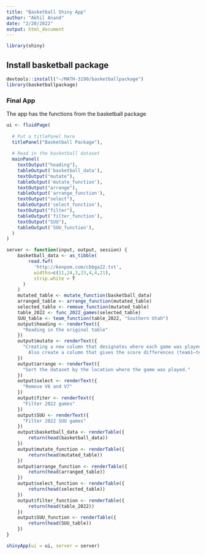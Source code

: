```yaml
---
title: "Basketball Shiny App"
author: "Akhil Anand"
date: "2/20/2022"
output: html_document
---
```


```r
library(shiny)
```

## Install basketball package

```r
devtools::install("~/MATH-3190/basketballpackage")
library(basketballpackage)
```


### Final App
The app has the functions from the basketball package
```r
ui <- fluidPage(
  
  # Put a titlePanel here
  titlePanel("Basketball Package"),
  
  # Read in the basketball dataset
  mainPanel(
    textOutput("heading"),
    tableOutput('basketball_data'),
    textOutput("mutate"),
    tableOutput('mutate_function'),
    textOutput("arrange"),
    tableOutput('arrange_function'),
    textOutput("select"),
    tableOutput('select_function'),
    textOutput("filter"),
    tableOutput('filter_function'),
    textOutput("SUU"),
    tableOutput('SUU_function'),
  )
)

server <- function(input, output, session) {
    basketball_data <- as_tibble(
        read.fwf(
          'http://kenpom.com/cbbga22.txt', 
          widths=c(11,24,3,23,4,4,21), 
          strip.white = T
      )
    )
    mutated_table <- mutate_function(basketball_data)
    arranged_table <- arrange_function(mutated_table)
    selected_table <- remove_function(mutated_table)
    table_2022 <- func_2022_games(selected_table)
    SUU_table <- team_function(table_2022, "Southern Utah")
    output$heading <- renderText({
      "Reading in the original table"
    })
    output$mutate <- renderText({
      "Creating a new column that designates where each game was played. 
        Also create a column that gives the score differences (team1−team2)."
    })
    output$arrange <- renderText({
      "Sort the dataset by the location where the game was played."
    })
    output$select <- renderText({
      "Remove V6 and V7"
    })
    output$fiter <- renderText({
      "Filter 2022 games"
    })
    output$SUU <- renderText({
      "Filter 2022 SUU games"
    })
    output$basketball_data <- renderTable({
        return(head(basketball_data))
    })
    output$mutate_function <- renderTable({
        return(head(mutated_table))
    })
    output$arrange_function <- renderTable({
        return(head(arranged_table))
    })
    output$select_function <- renderTable({
        return(head(selected_table))
    })
    output$filter_function <- renderTable({
        return(head(table_2022))
    })
    output$SUU_function <- renderTable({
        return(head(SUU_table))
    })
}

shinyApp(ui = ui, server = server)
```
